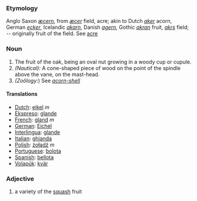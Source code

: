 ===Etymology===
Anglo Saxon ''[[æcern]]'', from ''[[æcer]]'' field, acre; akin to Dutch ''[[aker]]'' acorn, German ''[[ecker]]'', Icelandic ''[[akarn]]'', Danish ''[[agern]]'', Gothic ''[[akran]]'' fruit, ''[[akrs]]'' field; -- originally fruit of the field. See [[acre]]
===Noun===
#The fruit of the oak, being an oval nut growing in a woody cup or cupule.
#''(Nautical):'' A cone-shaped piece of wood on the point of the spindle above the vane, on the mast-head.
#''(Zoölogy:'') See ''[[acorn-shell]]''
==== Translations ====
*[[Dutch]]: [[eikel]] ''m''
*[[Ekspreso]]: [[glande]]
*[[French]]: [[gland]] ''m''
*[[German]]: [[Eichel]] 
*[[Interlingua]]: [[glande]] 
*[[Italian]]: [[ghianda]]
*[[Polish]]: [[żołądź]] ''m''
*[[Portuguese]]: [[bolota]] 
*[[Spanish]]: [[bellota]] 
*[[Volapük]]: [[kvär]]
===Adjective===
#a variety of the [[squash]] fruit
